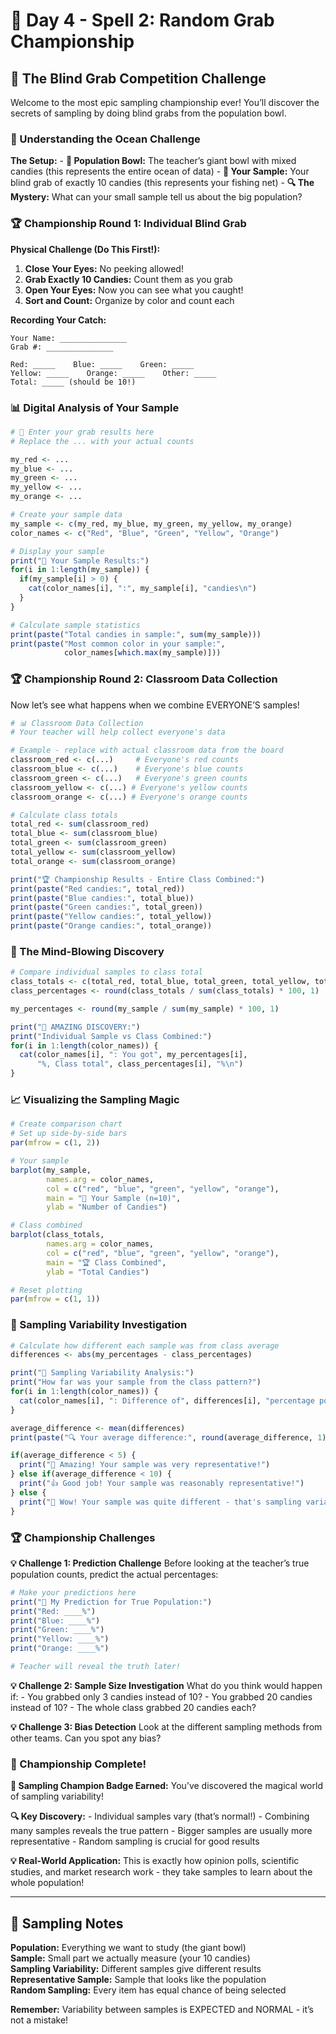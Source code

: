 # 🔮 Day 4 - Spell 2: Random Grab Championship

## 🎲 The Blind Grab Competition Challenge

Welcome to the most epic sampling championship ever! You'll discover the secrets of sampling by doing blind grabs from the population bowl.

### 🌊 Understanding the Ocean Challenge

**The Setup:**
- **🌊 Population Bowl:** The teacher's giant bowl with mixed candies (this represents the entire ocean of data)
- **🎣 Your Sample:** Your blind grab of exactly 10 candies (this represents your fishing net)
- **🔍 The Mystery:** What can your small sample tell us about the big population?

### 🏆 Championship Round 1: Individual Blind Grab

**Physical Challenge (Do This First!):**

1. **Close Your Eyes:** No peeking allowed!
2. **Grab Exactly 10 Candies:** Count them as you grab
3. **Open Your Eyes:** Now you can see what you caught!
4. **Sort and Count:** Organize by color and count each

**Recording Your Catch:**
```
Your Name: _______________
Grab #: _______________

Red: _____    Blue: _____    Green: _____
Yellow: _____    Orange: _____    Other: _____
Total: _____ (should be 10!)
```

### 📊 Digital Analysis of Your Sample

```r
# 🎣 Enter your grab results here
# Replace the ... with your actual counts

my_red <- ...
my_blue <- ...
my_green <- ...
my_yellow <- ...
my_orange <- ...

# Create your sample data
my_sample <- c(my_red, my_blue, my_green, my_yellow, my_orange)
color_names <- c("Red", "Blue", "Green", "Yellow", "Orange")

# Display your sample
print("🎣 Your Sample Results:")
for(i in 1:length(my_sample)) {
  if(my_sample[i] > 0) {
    cat(color_names[i], ":", my_sample[i], "candies\n")
  }
}

# Calculate sample statistics
print(paste("Total candies in sample:", sum(my_sample)))
print(paste("Most common color in your sample:", 
            color_names[which.max(my_sample)]))
```

### 🏆 Championship Round 2: Classroom Data Collection

Now let's see what happens when we combine EVERYONE'S samples!

```r
# 📊 Classroom Data Collection
# Your teacher will help collect everyone's data

# Example - replace with actual classroom data from the board
classroom_red <- c(...)     # Everyone's red counts
classroom_blue <- c(...)    # Everyone's blue counts  
classroom_green <- c(...)   # Everyone's green counts
classroom_yellow <- c(...) # Everyone's yellow counts
classroom_orange <- c(...) # Everyone's orange counts

# Calculate class totals
total_red <- sum(classroom_red)
total_blue <- sum(classroom_blue)
total_green <- sum(classroom_green)
total_yellow <- sum(classroom_yellow)
total_orange <- sum(classroom_orange)

print("🏆 Championship Results - Entire Class Combined:")
print(paste("Red candies:", total_red))
print(paste("Blue candies:", total_blue))
print(paste("Green candies:", total_green))
print(paste("Yellow candies:", total_yellow))
print(paste("Orange candies:", total_orange))
```

### 🤯 The Mind-Blowing Discovery

```r
# Compare individual samples to class total
class_totals <- c(total_red, total_blue, total_green, total_yellow, total_orange)
class_percentages <- round(class_totals / sum(class_totals) * 100, 1)

my_percentages <- round(my_sample / sum(my_sample) * 100, 1)

print("🤯 AMAZING DISCOVERY:")
print("Individual Sample vs Class Combined:")
for(i in 1:length(color_names)) {
  cat(color_names[i], ": You got", my_percentages[i], 
      "%, Class total", class_percentages[i], "%\n")
}
```

### 📈 Visualizing the Sampling Magic

```r
# Create comparison chart
# Set up side-by-side bars
par(mfrow = c(1, 2))

# Your sample
barplot(my_sample, 
        names.arg = color_names,
        col = c("red", "blue", "green", "yellow", "orange"),
        main = "🎣 Your Sample (n=10)",
        ylab = "Number of Candies")

# Class combined
barplot(class_totals, 
        names.arg = color_names,
        col = c("red", "blue", "green", "yellow", "orange"),
        main = "🏆 Class Combined",
        ylab = "Total Candies")

# Reset plotting
par(mfrow = c(1, 1))
```

### 🎯 Sampling Variability Investigation

```r
# Calculate how different each sample was from class average
differences <- abs(my_percentages - class_percentages)

print("🎯 Sampling Variability Analysis:")
print("How far was your sample from the class pattern?")
for(i in 1:length(color_names)) {
  cat(color_names[i], ": Difference of", differences[i], "percentage points\n")
}

average_difference <- mean(differences)
print(paste("🔍 Your average difference:", round(average_difference, 1), "percentage points"))

if(average_difference < 5) {
  print("🎯 Amazing! Your sample was very representative!")
} else if(average_difference < 10) {
  print("👍 Good job! Your sample was reasonably representative!")
} else {
  print("🎲 Wow! Your sample was quite different - that's sampling variability!")
}
```

### 🏆 Championship Challenges

**💡 Challenge 1: Prediction Challenge**
Before looking at the teacher's true population counts, predict the actual percentages:

```r
# Make your predictions here
print("🔮 My Prediction for True Population:")
print("Red: ____%")
print("Blue: ____%") 
print("Green: ____%")
print("Yellow: ____%")
print("Orange: ____%")

# Teacher will reveal the truth later!
```

**💡 Challenge 2: Sample Size Investigation**
What do you think would happen if:
- You grabbed only 3 candies instead of 10?
- You grabbed 20 candies instead of 10?
- The whole class grabbed 20 candies each?

**💡 Challenge 3: Bias Detection**
Look at the different sampling methods from other teams. Can you spot any bias?

### 🎉 Championship Complete!

**🎲 Sampling Champion Badge Earned:** You've discovered the magical world of sampling variability!

**🔍 Key Discovery:** 
- Individual samples vary (that's normal!)
- Combining many samples reveals the true pattern
- Bigger samples are usually more representative
- Random sampling is crucial for good results

**💡 Real-World Application:** This is exactly how opinion polls, scientific studies, and market research work - they take samples to learn about the whole population!

---

## 📝 Sampling Notes

**Population:** Everything we want to study (the giant bowl)  
**Sample:** Small part we actually measure (your 10 candies)  
**Sampling Variability:** Different samples give different results  
**Representative Sample:** Sample that looks like the population  
**Random Sampling:** Every item has equal chance of being selected  

**Remember:** Variability between samples is EXPECTED and NORMAL - it's not a mistake!